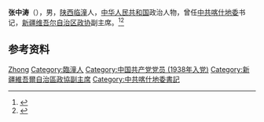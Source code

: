 '''张中涛'''（{{bd|1916年||2003年|}}），男，[[陕西|陕西]][[临潼|临潼]]人，[[中华人民共和国|中华人民共和国]]政治人物，曾任[[中共喀什地委|中共喀什地委]]书记，[[新疆维吾尔自治区政协|新疆维吾尔自治区政协]]副主席。<ref>{{Cite book|title=中华人民共和国职官志|author=何虎生, 李耀东, 向常福主编|publisher=中国社会出版社|year=2003|isbn=9787800883934|location=北京|pages=}}</ref><ref>{{Cite book|title=新疆百科知识辞典|author=蒲开夫, 朱一凡, 李行力主编|publisher=陕西人民出版社|year=2006|isbn=|location=西安|pages=}}</ref>

== 参考资料 ==
{{reflist}}

{{中国人物小作品}}

{{Authority control}}
{{DEFAULTSORT:Zhang张}}
[[Category:张姓|Zhong]]
[[Category:臨潼人|Category:臨潼人]]
[[Category:中国共产党党员_(1938年入党)|Category:中国共产党党员 (1938年入党)]]
[[Category:新疆維吾爾自治區政協副主席|Category:新疆維吾爾自治區政協副主席]]
[[Category:中共喀什地委書記|Category:中共喀什地委書記]]